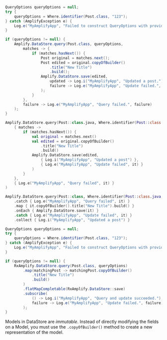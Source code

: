 <BlockSwitcher>
<Block name="Java">

```java
QueryOptions queryOptions = null;
try {
    queryOptions = Where.identifier(Post.class, "123");
} catch (AmplifyException e) {
    Log.e("MyAmplifyApp", "Failed to construct QueryOptions with provided values for Where.identifier", e);
}

if (queryOptions != null) {
    Amplify.DataStore.query(Post.class, queryOptions,
        matches -> {
            if (matches.hasNext()) {
                Post original = matches.next();
                Post edited = original.copyOfBuilder()
                    .title("New Title")
                    .build();
                Amplify.DataStore.save(edited,
                    updated -> Log.i("MyAmplifyApp", "Updated a post."),
                    failure -> Log.e("MyAmplifyApp", "Update failed.", failure)
                );
            }
        },
        failure -> Log.e("MyAmplifyApp", "Query failed.", failure)
    );
} 
```

</Block>
<Block name="Kotlin - Callbacks">

```kotlin
Amplify.DataStore.query(Post::class.java, Where.identifier(Post::class.java, "123"),
    { matches ->
        if (matches.hasNext()) {
            val original = matches.next()
            val edited = original.copyOfBuilder()
                .title("New Title")
                .build()
            Amplify.DataStore.save(edited,
                { Log.i("MyAmplifyApp", "Updated a post") },
                { Log.e("MyAmplifyApp", "Update failed", it) }
            )
        }
    },
    { Log.e("MyAmplifyApp", "Query failed", it) }
)
```

</Block>
<Block name="Kotlin - Coroutines">

```kotlin
Amplify.DataStore.query(Post::class, Where.identifier(Post::class.java, "123"))
    .catch { Log.e("MyAmplifyApp", "Query failed", it) }
    .map { it.copyOfBuilder().title("New Title").build() }
    .onEach { Amplify.DataStore.save(it) }
    .catch { Log.e("MyAmplifyApp", "Update failed", it) }
    .collect { Log.i("MyAmplifyApp", "Updated a post") }
```

</Block>
<Block name="RxJava">

```java
QueryOptions queryOptions = null;
try {
    queryOptions = Where.identifier(Post.class, "123");
} catch (AmplifyException e) {
    Log.e("MyAmplifyApp", "Failed to construct QueryOptions with provided values for Where.identifier", e);
}

if (queryOptions != null) {
    RxAmplify.DataStore.query(Post.class, queryOptions)
        .map(matchingPost -> matchingPost.copyOfBuilder()
            .title("New Title")
            .build()
        )
        .flatMapCompletable(RxAmplify.DataStore::save)
        .subscribe(
            () -> Log.i("MyAmplifyApp", "Query and update succeeded."),
            failure -> Log.e("MyAmplifyApp", "Update failed.", failure)
        );
}
```

</Block>
</BlockSwitcher>

<Callout>

Models in DataStore are *immutable*. Instead of directly modifying the fields on a Model, you must use the `.copyOfBuilder()` method to create a new representation of the model.

</Callout>
